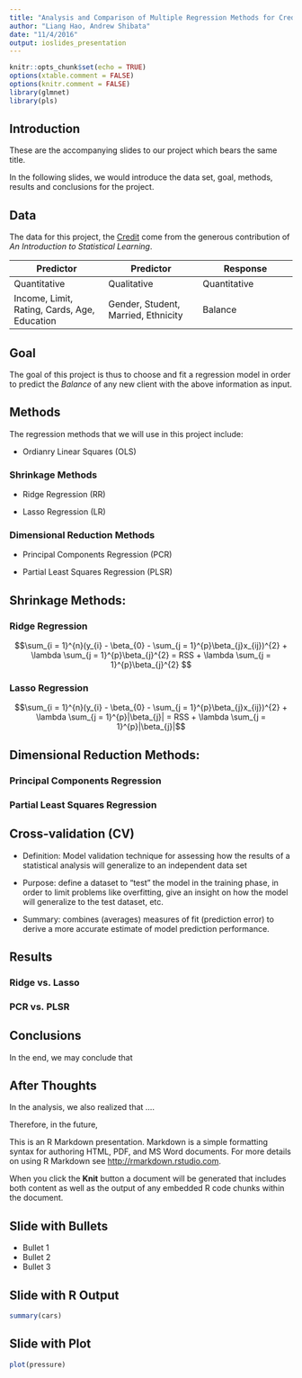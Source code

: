 ```yaml
---
title: "Analysis and Comparison of Multiple Regression Methods for Credit Data"
author: "Liang Hao, Andrew Shibata"
date: "11/4/2016"
output: ioslides_presentation
---
```


```r
knitr::opts_chunk$set(echo = TRUE)
options(xtable.comment = FALSE)
options(knitr.comment = FALSE)
library(glmnet)
library(pls)
```

## Introduction
These are the accompanying slides to our project which bears the same title.

In the following slides, we would introduce the data set, goal, methods, results and conclusions for the project.

## Data
The data for this project, the [Credit](http://www-bcf.usc.edu/~gareth/ISL/Credit.csv) come from the generous contribution of *An Introduction to Statistical Learning*.


|Predictor|Predictor|Response|
|-----|-----|-----|
|Quantitative|Qualitative|Quantitative|
|Income, Limit, Rating, Cards, Age, Education|Gender, Student, Married, Ethnicity|Balance|


## Goal
The goal of this project is thus to choose and fit a regression model in order to predict the *Balance* of any new client with the above information as input.

## Methods
The regression methods that we will use in this project include:

* Ordianry Linear Squares (OLS)

### Shrinkage Methods

- Ridge Regression (RR)
  
- Lasso Regression (LR)

### Dimensional Reduction Methods

- Principal Components Regression (PCR)
  
- Partial Least Squares Regression (PLSR)


## Shrinkage Methods:
### Ridge Regression
$$\sum_{i = 1}^{n}(y_{i} - \beta_{0} - \sum_{j = 1}^{p}\beta_{j}x_{ij})^{2} + \lambda \sum_{j = 1}^{p}\beta_{j}^{2} = RSS  + \lambda \sum_{j = 1}^{p}\beta_{j}^{2} $$

### Lasso Regression
$$\sum_{i = 1}^{n}(y_{i} - \beta_{0} - \sum_{j = 1}^{p}\beta_{j}x_{ij})^{2} + \lambda \sum_{j = 1}^{p}|\beta_{j}| = RSS + \lambda \sum_{j = 1}^{p}|\beta_{j}|$$


## Dimensional Reduction Methods:
### Principal Components Regression

### Partial Least Squares Regression

## Cross-validation (CV)

- Definition: Model validation technique for assessing how the results of a statistical analysis will generalize to an independent data set

- Purpose: define a dataset to "test" the model in the training phase, in order to limit problems like overfitting, give an insight on how the model will generalize to the test dataset, etc.

- Summary: combines (averages) measures of fit (prediction error) to derive a more accurate estimate of model prediction performance.


## Results
### Ridge vs. Lasso

### PCR vs. PLSR

## Conclusions
In the end, we may conclude that 

## After Thoughts
In the analysis, we also realized that ....

Therefore, in the future, 




This is an R Markdown presentation. Markdown is a simple formatting syntax for authoring HTML, PDF, and MS Word documents. For more details on using R Markdown see <http://rmarkdown.rstudio.com>.

When you click the **Knit** button a document will be generated that includes both content as well as the output of any embedded R code chunks within the document.

## Slide with Bullets

- Bullet 1
- Bullet 2
- Bullet 3

## Slide with R Output

```r
summary(cars)
```

## Slide with Plot

```r
plot(pressure)
```

